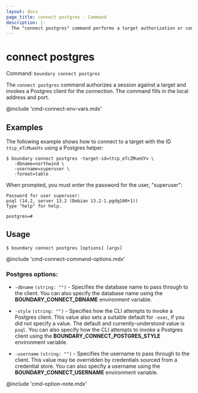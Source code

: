 ```yaml
---
layout: docs
page_title: connect postgres - Command
description: |-
  The "connect postgres" command performs a target authorization or consumes an existing authorization token, and launches a proxied postgres connection.
---
```


# connect postgres

Command: `boundary connect postgres`

The `connect postgres` command authorizes a session against a target and invokes a Postgres client for the connection.
The command fills in the local address and port.

@include 'cmd-connect-env-vars.mdx'


## Examples

The following example shows how to connect to a target with the ID `ttcp_eTcMueUYv` using a Postgres helper:

```shell-session
$ boundary connect postgres -target-id=ttcp_eTcZMueUYv \
   -dbname=northwind \
   -username=superuser \
   -format=table
```

When prompted, you must enter the password for the user, "superuser":

<CodeBlockConfig hideClipboard>

```plaintext
Password for user superuser:
psql (14.2, server 13.2 (Debian 13.2-1.pgdg100+1))
Type "help" for help.

postgres=#
```

</CodeBlockConfig>

## Usage

<CodeBlockConfig hideClipboard>

```shell-session
$ boundary connect postgres [options] [args]
```

</CodeBlockConfig>

@include 'cmd-connect-command-options.mdx'

### Postgres options:

- `-dbname` `(string: "")` - Specifies the database name to pass through to the client.
You can also specify the database name using the **BOUNDARY_CONNECT_DBNAME** environment variable.

- `-style`  `(string: "")` - Specifies how the CLI attempts to invoke a Postgres client.
This value also sets a suitable default for `-exec`, if you did not specify a value.
The default and currently-understood value is `psql`.
You can also specify how the CLI attempts to invoke a Postgres client using the **BOUNDARY_CONNECT_POSTGRES_STYLE** environment variable.

- `-username`  `(string: "")` - Specifies the username to pass through to the client.
This value may be overridden by credentials sourced from a credential store.
You can also specfiy a username using the **BOUNDARY_CONNECT_USERNAME** environment variable.

@include 'cmd-option-note.mdx'